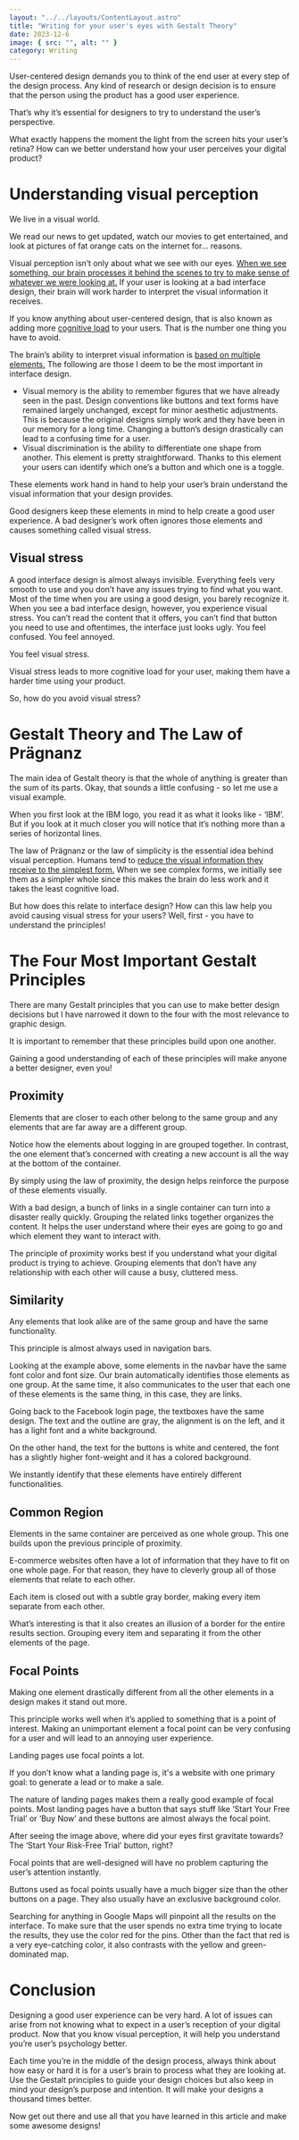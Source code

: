 ```yaml
---
layout: "../../layouts/ContentLayout.astro"
title: "Writing for your user's eyes with Gestalt Theory"
date: 2023-12-6
image: { src: "", alt: "" }
category: Writing
---
```



User-centered design demands you to think of the end user at every step of the design process. Any kind of research or design decision is to ensure that the person using the product has a good user experience.

That’s why it’s essential for designers to try to understand the user’s perspective.

What exactly happens the moment the light from the screen hits your user’s retina? How can we better understand how your user perceives your digital product?

# Understanding visual perception

We live in a visual world.

We read our news to get updated, watch our movies to get entertained, and look at pictures of fat orange cats on the internet for… reasons.

Visual perception isn’t only about what we see with our eyes. [When we see something, our brain processes it behind the scenes to try to make sense of whatever we were looking at.](https://www.sciencedirect.com/science/article/abs/pii/B9780123750006003712) If your user is looking at a bad interface design, their brain will work harder to interpret the visual information it receives.

If you know anything about user-centered design, that is also known as adding more [cognitive load](https://www.smashingmagazine.com/2016/09/reducing-cognitive-overload-for-a-better-user-experience/) to your users. That is the number one thing you have to avoid.

The brain’s ability to interpret visual information is [based on multiple elements.](https://www.sciencedirect.com/science/article/abs/pii/B978032302772450007X) The following are those I deem to be the most important in interface design.

<ContentImg
  imgLink="https://lh7-us.googleusercontent.com/j402jta7ZPK6aLovE4bW34sVKA-Hx0JpSokKCtQVSfGT-cJl8kR4ebeARPOkwYycWTcbYNSJDgip3yVYmuw40O0yNnqpSr5HqBfzlrvICUxwDp3B0MnIz7cNkTFP3x-n3nWXAsGXfg9miqhkdoBaGQ"
  imgAlt="Visual Elements"
  descText=""
  descLink=""
/>

- Visual memory is the ability to remember figures that we have already seen in the past. Design conventions like buttons and text forms have remained largely unchanged, except for minor aesthetic adjustments. This is because the original designs simply work and they have been in our memory for a long time. Changing a button’s design drastically can lead to a confusing time for a user.
- Visual discrimination is the ability to differentiate one shape from another. This element is pretty straightforward. Thanks to this element your users can identify which one’s a button and which one is a toggle.

These elements work hand in hand to help your user’s brain understand the visual information that your design provides.

Good designers keep these elements in mind to help create a good user experience. A bad designer’s work often ignores those elements and causes something called visual stress.

## Visual stress

<Quote
  quote="Good design is actually a lot harder to notice than poor design…"
  quotee="Donald A. Norman, Author of The Design of Everyday Things"
/>

A good interface design is almost always invisible. Everything feels very smooth to use and you don’t have any issues trying to find what you want. Most of the time when you are using a good design, you barely recognize it.
When you see a bad interface design, however, you experience visual stress. You can’t read the content that it offers, you can’t find that button you need to use and oftentimes, the interface just looks ugly. You feel confused. You feel annoyed.

You feel visual stress.

Visual stress leads to more cognitive load for your user, making them have a harder time using your product.

So, how do you avoid visual stress?

# Gestalt Theory and The Law of Prägnanz 

The main idea of Gestalt theory is that the whole of anything is greater than the sum of its parts. Okay, that sounds a little confusing - so let me use a visual example.

<ContentImg
  imgLink="https://lh7-us.googleusercontent.com/7cVOJcXgr-piMlCTgz-WxCtEQQDqEV3LIvCe1AJOQgbd6vv7MBVBvj32Va0GbI7wvaegEs3DOK0HAaJJv7NdT61yq2MvRYAoAds-6PC20lYoXSJGdAxk41Xzrk3aY4X6SnWiUGJmTRpElqqWGDah4g"
  imgAlt="IBM Logo"
  descText="IBM Logo"
  descLink="https://www.smashingmagazine.com/2014/03/design-principles-visual-perception-and-the-principles-of-gestalt/"
/>

When you first look at the IBM logo, you read it as what it looks like - ‘IBM’. But if you look at it much closer you will notice that it’s nothing more than a series of horizontal lines.

The law of Prägnanz or the law of simplicity is the essential idea behind visual perception. Humans tend to [reduce the visual information they receive to the simplest form.](https://www.smashingmagazine.com/2014/03/design-principles-visual-perception-and-the-principles-of-gestalt/) When we see complex forms, we initially see them as a simpler whole since this makes the brain do less work and it takes the least cognitive load.

But how does this relate to interface design? How can this law help you avoid causing visual stress for your users? Well, first - you have to understand the principles!

# The Four Most Important Gestalt Principles

There are many Gestalt principles that you can use to make better design decisions but I have narrowed it down to the four with the most relevance to graphic design.

It is important to remember that these principles build upon one another.

Gaining a good understanding of each of these principles will make anyone a better designer, even you!

## Proximity

Elements that are closer to each other belong to the same group and any elements that are far away are a different group.

<ContentImg
  imgLink="https://lh7-us.googleusercontent.com/WQv1F3_6CSV3MIdY5N7sDjob-rcTiwMV6bWkaxXSQhfZ3s2jKJdncsZcjpaa77e3iMcAaNI9iMVCV4jEvpd7Zwocq_OmZD41ii6Caa-_luyM1vKAIN_Ex9zWZBoUeHpFz0tOciV9guah4VQCh4B1Pw"
  imgAlt="Proximity Principle"
  descText=""
  descLink=""
/>

Notice how the elements about logging in are grouped together. In contrast, the one element that’s concerned with creating a new account is all the way at the bottom of the container.

By simply using the law of proximity, the design helps reinforce the purpose of these elements visually.

<ContentImg
  imgLink="https://lh7-us.googleusercontent.com/8EeCqJqez4F13TpMBPogW_wMJTWwwQ2Fhd1JZfMmURHi9CrBuIIwTnVB-04kiXb5VN-ru8DZYcNRs6jXusKysSeuOah3eBzefxqWcQ45Z7j7cWJURaIzpYG5w2f_SxeLoNPCucE8ds2rioCopsafuQ"
  imgAlt="Proximity Principle"
  descText=""
  descLink=""
/>

With a bad design, a bunch of links in a single container can turn into a disaster really quickly. Grouping the related links together organizes the content. It helps the user understand where their eyes are going to go and which element they want to interact with.

The principle of proximity works best if you understand what your digital product is trying to achieve. Grouping elements that don’t have any relationship with each other will cause a busy, cluttered mess.

## Similarity

Any elements that look alike are of the same group and have the same functionality.

This principle is almost always used in navigation bars.

<ContentImg
  imgLink="https://lh7-us.googleusercontent.com/bbL6IxE8Ta9fmldSRrZubWUyTM5BbkKLopqitzxUk3PGSJukxGHESI44muFVpVBGLjKENhhmBrglYNlJTv_BYHzc0qJiWz1Hyptudljixq0JWTdGDnx68xKKZwBSr6woeXzZwCfJ100Pt2KBr3oYmw"
  imgAlt="Similarity Principle"
  descText=""
  descLink=""
/>
Looking at the example above, some elements in the navbar have the same font color
and font size. Our brain automatically identifies those elements as one group. At
the same time, it also communicates to the user that each one of these elements is
the same thing, in this case, they are links.
<ContentImg
  imgLink="https://lh7-us.googleusercontent.com/WQv1F3_6CSV3MIdY5N7sDjob-rcTiwMV6bWkaxXSQhfZ3s2jKJdncsZcjpaa77e3iMcAaNI9iMVCV4jEvpd7Zwocq_OmZD41ii6Caa-_luyM1vKAIN_Ex9zWZBoUeHpFz0tOciV9guah4VQCh4B1Pw"
  imgAlt="Proximity Principle"
  descText=""
  descLink=""
/>

Going back to the Facebook login page, the textboxes have the same design. The text and the outline are gray, the alignment is on the left, and it has a light font and a white background.

On the other hand, the text for the buttons is white and centered, the font has a slightly higher font-weight and it has a colored background.

We instantly identify that these elements have entirely different functionalities.

## Common Region

Elements in the same container are perceived as one whole group. This one builds upon the previous principle of proximity.

<ContentImg
  imgLink="https://lh7-us.googleusercontent.com/j9kKcp_1_ONsrmJ6AHCtIqWvQXjSpBYaZM64YFw-FomeZhD3oH2UbV-3LV-wNilFmHcvqrSAeHVf9TeuWWPr78zwv31kJt3q8zpsvQO8XqwjV_dQEEx9KaDAbIuCfbUJy6EhcQJZNoAGOk4pPzVwjQ"
  imgAlt="Common Region Principle"
  descText=""
  descLink=""
/>

E-commerce websites often have a lot of information that they have to fit on one whole page. For that reason, they have to cleverly group all of those elements that relate to each other.

Each item is closed out with a subtle gray border, making every item separate from each other.

<ContentImg
  imgLink="https://lh7-us.googleusercontent.com/sccAInD-rTdT7gV60bE4Z2Bg5dn4Cts7TjBUYSxi0GcFmG043EaW1_wVLUGoG4XChHtX339qTBMTmDBmPbEVXeYkTieHTo1XLsO16O-QqzQPSql_v9V6MAJlENFqNJyfHRfP178wBE7vYpQ0ryiA5w"
  imgAlt="Common Region Principle"
  descText=""
  descLink=""
/>

What’s interesting is that it also creates an illusion of a border for the entire results section. Grouping every item and separating it from the other elements of the page.

## Focal Points

Making one element drastically different from all the other elements in a design makes it stand out more.

This principle works well when it’s applied to something that is a point of interest. Making an unimportant element a focal point can be very confusing for a user and will lead to an annoying user experience.

Landing pages use focal points a lot.

If you don’t know what a landing page is, it's a website with one primary goal: to generate a lead or to make a sale.

The nature of landing pages makes them a really good example of focal points. Most landing pages have a button that says stuff like ‘Start Your Free Trial’ or ‘Buy Now’ and these buttons are almost always the focal point.

<ContentImg
  imgLink="https://lh7-us.googleusercontent.com/pL5-_2c0NsaeTpp39ZGNDUwsT2Hbe0lYxKxi9BEqXPq0I7iANsUH1CmCqG_y-wQ8QW4XmqqbVe6FcjmxMNg50ntv8BywF8ONU6_rKVLJY8Ww1XANrnNGgG8Pzp-ojb_UXmIE0YrlvtthhSeNFadPdw"
  imgAlt=""
  descText=""
  descLink=""
/>

After seeing the image above, where did your eyes first gravitate towards? The ‘Start Your Risk-Free Trial’ button, right?

Focal points that are well-designed will have no problem capturing the user’s attention instantly.

Buttons used as focal points usually have a much bigger size than the other buttons on a page. They also usually have an exclusive background color.

<ContentImg
  imgLink="https://lh7-us.googleusercontent.com/3gOvPAyFr_ikp7SDv5PLAMQ3pIwd644V_Trqh7zqyPfbCu7IV5VpMtv-sx1mVEn4qkbUnoCD8kKYBF47E0xJ94pNzxZL1OfeauVva6Q-hQUpQs4nLNK_kkakvTAdbEwxcvXQfARm94n775tEvhurUg"
  imgAlt="Focal Points Principle"
  descText=""
  descLink=""
/>

Searching for anything in Google Maps will pinpoint all the results on the interface. To make sure that the user spends no extra time trying to locate the results, they use the color red for the pins. Other than the fact that red is a very eye-catching color, it also contrasts with the yellow and green-dominated map.

# Conclusion

Designing a good user experience can be very hard. A lot of issues can arise from not knowing what to expect in a user’s reception of your digital product. Now that you know visual perception, it will help you understand you’re user’s psychology better.

Each time you’re in the middle of the design process, always think about how easy or hard it is for a user’s brain to process what they are looking at. Use the Gestalt principles to guide your design choices but also keep in mind your design’s purpose and intention. It will make your designs a thousand times better.

Now get out there and use all that you have learned in this article and make some awesome designs!
